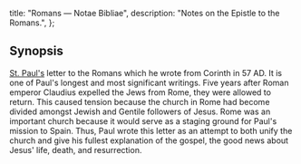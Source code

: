   title: "Romans — Notae Bibliae",
  description: "Notes on the Epistle to the Romans.",
};

<Initial text="Romans"/>

## Synopsis

[St. Paul's](/people/saints/paul) letter to the Romans which he wrote from Corinth in 57 AD. It is one of Paul's longest and most significant writings. Five years after Roman emperor Claudius expelled the Jews from Rome, they were allowed to return. This caused tension because the church in Rome had become divided amongst Jewish and Gentile followers of Jesus. Rome was an important church because it would serve as a staging ground for Paul's mission to Spain. Thus, Paul wrote this letter as an attempt to both unify the church and give his fullest explanation of the gospel, the good news about Jesus' life, death, and resurrection.
